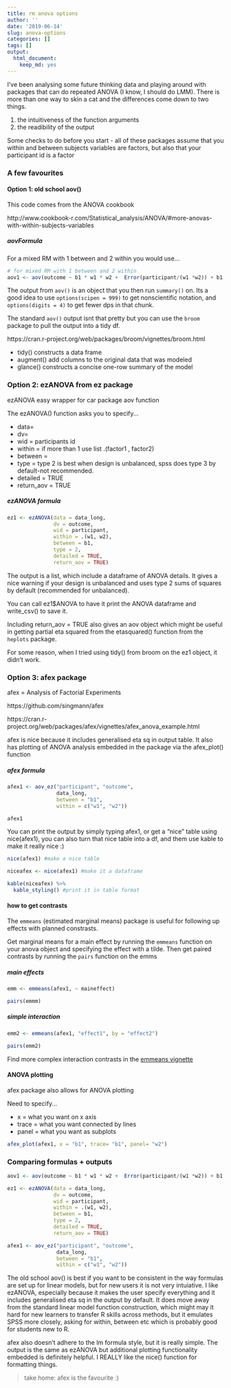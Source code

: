 ```yaml
---
title: rm anova options
author: ''
date: '2019-06-14'
slug: anova-options
categories: []
tags: []
output:
  html_document:
    keep_md: yes
---
```


I've been analysing some future thinking data and playing around with packages that can do repeated ANOVA (I know, I should do LMM). There is more than one way to skin a cat and the differences come down to two things. 

1.   the intuitiveness of the function arguments
2.   the readibility of the output 

Some checks to do before you start
- all of these packages assume that you within and between subjects variables are factors, but also that your participant id is a factor

### A few favourites

#### Option 1: old school aov()

This code comes from the ANOVA cookbook

http://www.cookbook-r.com/Statistical_analysis/ANOVA/#more-anovas-with-within-subjects-variables

##### aovFormula

For a mixed RM with 1 between and 2 within you would use...
```r
# for mixed RM with 1 between and 2 within
aov1 <- aov(outcome ~ b1 * w1 * w2 +  Error(participant/(w1 *w2)) + b1, data = data_long)
```


The output from `aov()` is an object that you then run `summary()` on. Its a good idea to use `options(scipen = 999)` to get nonscientific notation, and `options(digits = 4)` to get fewer dps in that chunk. 


The standard `aov()` output isnt that pretty but you can use the `broom` package to pull the output into a tidy df.

https://cran.r-project.org/web/packages/broom/vignettes/broom.html

- tidy() constructs a data frame 
- augment() add columns to the original data that was modeled
- glance() constructs a concise one-row summary of the model


### Option 2: ezANOVA from ez package

ezANOVA easy wrapper for car package aov function

The ezANOVA() function asks you to specify...

- data= 
- dv= 
- wid = participants id
- within = if more than 1 use list .(factor1 , factor2)
- between = 
- type =  type 2 is best when design is unbalanced, spss does type 3 by default-not recommended.
- detailed = TRUE
- return_aov = TRUE

##### ezANOVA formula

```r
ez1 <- ezANOVA(data = data_long, 
               dv = outcome, 
               wid = participant, 
               within = .(w1, w2), 
               between = b1, 
               type = 2, 
               detailed = TRUE, 
               return_aov = TRUE)
```

The output is a list, which include a dataframe of ANOVA details. It gives a nice warning if your design is unbalanced and uses type 2 sums of squares by default (recommended for unbalanced). 

You can call ez1$ANOVA to have it print the ANOVA dataframe and write_csv() to save it. 

Including return_aov = TRUE also gives an aov object which might be useful in getting partial eta squared from the etasquared() function from the `heplots` package.

For some reason, when I tried using tidy() from broom on the ez1 object, it didn't work.

### Option 3: afex package

afex = Analysis of Factorial Experiments

https://github.com/singmann/afex

https://cran.r-project.org/web/packages/afex/vignettes/afex_anova_example.html

afex is nice because it includes generalised eta sq in output table. It also has plotting of ANOVA analysis embedded in the package via the afex_plot() function

##### afex formula

```r

afex1 <- aov_ez("participant", "outcome", 
                data_long, 
                between = "b1", 
                within = c("w1", "w2"))

afex1
```

You can print the output by simply typing afex1, or get a "nice" table using nice(afex1), you can also turn that nice table into a df, and them use kable to make it really nice :)

```r
nice(afex1) #make a nice table

niceafex <- nice(afex1) #make it a dataframe

kable(niceafex) %>%
  kable_styling() #print it in table format
```

#### how to get contrasts

The `emmeans` (estimated marginal means) package is useful for following up effects with planned constrasts. 

Get marginal means for a main effect by running the `emmeans` function on your anova object and specifying the effect with a tilde. Then get paired contrasts by running the `pairs` function on the emms

##### main effects
```r
emm <- emmeans(afex1, ~ maineffect)

pairs(emmm)

```

##### simple interaction

```r
emm2 <- emmeans(afex1, "effect1", by = "effect2")

pairs(emm2)
```

Find more complex interaction contrasts in the [emmeans vignette](https://cran.r-project.org/web/packages/emmeans/vignettes/comparisons.html)

#### ANOVA plotting
afex package also allows for ANOVA plotting

Need to specify...

- x = what you want on x axis
- trace = what you want connected by lines
- panel = what you want as subplots


```r
afex_plot(afex1, x = "b1", trace= "b1", panel= "w2")
```

### Comparing formulas + outputs

```r
aov1 <- aov(outcome ~ b1 * w1 * w2 +  Error(participant/(w1 *w2)) + b1, data = data_long)

ez1 <- ezANOVA(data = data_long, 
               dv = outcome, 
               wid = participant, 
               within = .(w1, w2), 
               between = b1, 
               type = 2, 
               detailed = TRUE, 
               return_aov = TRUE)

afex1 <- aov_ez("participant", "outcome", 
                data_long, 
                between = "b1", 
                within = c("w1", "w2"))


```


The old school aov() is best if you want to be consistent in the way formulas are set up for linear models, but for new users it is not very intuiative. I like ezANOVA, especially because it makes the user specify everything and it includes generalised eta sq in the output by default.  It does move away from the standard linear model function construction, which might may it hard for new learners to transfer R skills across methods, but it emulates SPSS more closely, asking for within, between etc which is probably good for students new to R. 

afex also doesn't adhere to the lm formula style, but it is really simple. The output is the same as ezANOVA but additional plotting functionality embedded is definitely helpful. I REALLY like the nice() function for formatting things. 

> take home: afex is the favourite :)

